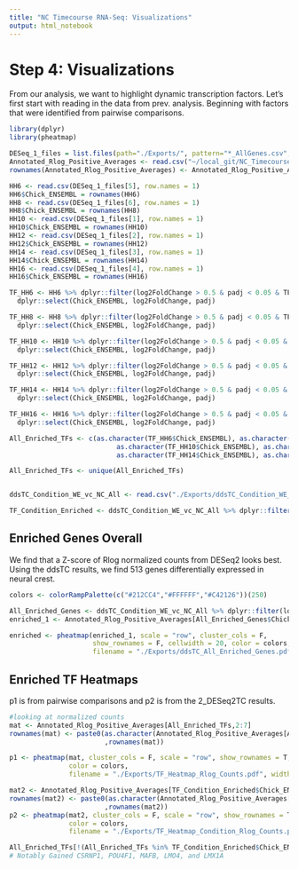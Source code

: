 ```yaml
---
title: "NC Timecourse RNA-Seq: Visualizations"
output: html_notebook
---
```


# Step 4: Visualizations

From our analysis, we want to highlight dynamic transcription factors.
Let's first start with reading in the data from prev. analysis. Beginning with factors that were identified from pairwise comparisons.

```r
library(dplyr)
library(pheatmap)

DESeq_1_files = list.files(path="./Exports/", pattern="*_AllGenes.csv", full.names=TRUE)
Annotated_Rlog_Positive_Averages <- read.csv("~/local_git/NC_Timecourse/RNA-Seq/Exports/Annotated_Rlog_Positive_Averages.csv", row.names=1, stringsAsFactors=FALSE)
rownames(Annotated_Rlog_Positive_Averages) <- Annotated_Rlog_Positive_Averages$Chick_ENSEMBL

HH6 <- read.csv(DESeq_1_files[5], row.names = 1)
HH6$Chick_ENSEMBL = rownames(HH6)
HH8 <- read.csv(DESeq_1_files[6], row.names = 1)
HH8$Chick_ENSEMBL = rownames(HH8)
HH10 <- read.csv(DESeq_1_files[1], row.names = 1)
HH10$Chick_ENSEMBL = rownames(HH10)
HH12 <- read.csv(DESeq_1_files[2], row.names = 1)
HH12$Chick_ENSEMBL = rownames(HH12)
HH14 <- read.csv(DESeq_1_files[3], row.names = 1)
HH14$Chick_ENSEMBL = rownames(HH14)
HH16 <- read.csv(DESeq_1_files[4], row.names = 1)
HH16$Chick_ENSEMBL = rownames(HH16)

TF_HH6 <- HH6 %>% dplyr::filter(log2FoldChange > 0.5 & padj < 0.05 & TF_Status == "Transcription Factor") %>%
  dplyr::select(Chick_ENSEMBL, log2FoldChange, padj)

TF_HH8 <- HH8 %>% dplyr::filter(log2FoldChange > 0.5 & padj < 0.05 & TF_Status == "Transcription Factor") %>%
  dplyr::select(Chick_ENSEMBL, log2FoldChange, padj)

TF_HH10 <- HH10 %>% dplyr::filter(log2FoldChange > 0.5 & padj < 0.05 & TF_Status == "Transcription Factor") %>%
  dplyr::select(Chick_ENSEMBL, log2FoldChange, padj)

TF_HH12 <- HH12 %>% dplyr::filter(log2FoldChange > 0.5 & padj < 0.05 & TF_Status == "Transcription Factor") %>%
  dplyr::select(Chick_ENSEMBL, log2FoldChange, padj)

TF_HH14 <- HH14 %>% dplyr::filter(log2FoldChange > 0.5 & padj < 0.05 & TF_Status == "Transcription Factor") %>%
  dplyr::select(Chick_ENSEMBL, log2FoldChange, padj)

TF_HH16 <- HH16 %>% dplyr::filter(log2FoldChange > 0.5 & padj < 0.05 & TF_Status == "Transcription Factor") %>%
  dplyr::select(Chick_ENSEMBL, log2FoldChange, padj)

All_Enriched_TFs <- c(as.character(TF_HH6$Chick_ENSEMBL), as.character(TF_HH8$Chick_ENSEMBL),
                           as.character(TF_HH10$Chick_ENSEMBL), as.character(TF_HH12$Chick_ENSEMBL),
                           as.character(TF_HH14$Chick_ENSEMBL), as.character(TF_HH16$Chick_ENSEMBL))

All_Enriched_TFs <- unique(All_Enriched_TFs)


ddsTC_Condition_WE_vc_NC_All <- read.csv("./Exports/ddsTC_Condition_WE_vc_NC_All.csv", stringsAsFactors=FALSE)

TF_Condition_Enriched <- ddsTC_Condition_WE_vc_NC_All %>% dplyr::filter(log2FoldChange > 0.5 & padj < 0.05 & TF_Status == "Transcription Factor") %>%  dplyr::select(Chick_ENSEMBL, log2FoldChange, padj)

```

## Enriched Genes Overall
We find that a Z-score of Rlog normalized counts from DESeq2 looks best. Using the ddsTC results, we find 513 genes differentially expressed in neural crest.
```r
colors <- colorRampPalette(c("#212CC4","#FFFFFF","#C42126"))(250)

All_Enriched_Genes <- ddsTC_Condition_WE_vc_NC_All %>% dplyr::filter(log2FoldChange > 0.5 & padj < 0.05)
enriched_1 <- Annotated_Rlog_Positive_Averages[All_Enriched_Genes$Chick_ENSEMBL,2:7]

enriched <- pheatmap(enriched_1, scale = "row", cluster_cols = F,
                     show_rownames = F, cellwidth = 20, color = colors,
                     filename = "./Exports/ddsTC_All_Enriched_Genes.pdf", width = 6, height = 8)

```


## Enriched TF Heatmaps
p1 is from pairwise comparisons and p2 is from the 2_DESeq2TC results.
```r
#looking at normalized counts
mat <- Annotated_Rlog_Positive_Averages[All_Enriched_TFs,2:7]
rownames(mat) <- paste0(as.character(Annotated_Rlog_Positive_Averages[All_Enriched_TFs,8]), "_"
                        ,rownames(mat))

p1 <- pheatmap(mat, cluster_cols = F, scale = "row", show_rownames = T, cellwidth = 15,
               color = colors,
               filename = "./Exports/TF_Heatmap_Rlog_Counts.pdf", width = 6, height = 8)

mat2 <- Annotated_Rlog_Positive_Averages[TF_Condition_Enriched$Chick_ENSEMBL,2:7]
rownames(mat2) <- paste0(as.character(Annotated_Rlog_Positive_Averages[TF_Condition_Enriched$Chick_ENSEMBL,8]), "_"
                        ,rownames(mat2))
p2 <- pheatmap(mat2, cluster_cols = F, scale = "row", show_rownames = T, cellwidth = 15,
               color = colors,
               filename = "./Exports/TF_Heatmap_Condition_Rlog_Counts.pdf", width = 6, height = 8)

All_Enriched_TFs[!(All_Enriched_TFs %in% TF_Condition_Enriched$Chick_ENSEMBL)]
# Notably Gained CSRNP1, POU4F1, MAFB, LMO4, and LMX1A

```

